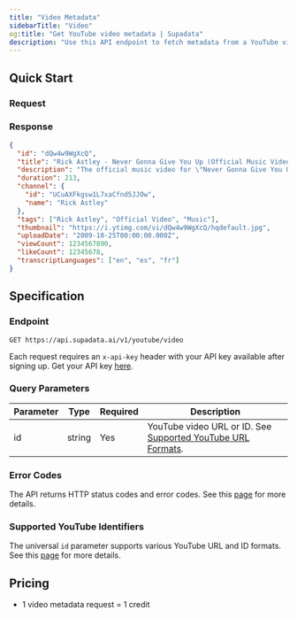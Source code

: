 ```yaml
---
title: "Video Metadata"
sidebarTitle: "Video"
og:title: "Get YouTube video metadata | Supadata"
description: "Use this API endpoint to fetch metadata from a YouTube video including title, description, channel info, and more."
---
```



## Quick Start

### Request

<CodeGroup>
  <VideoNode />
  <VideoPython />
  <VideoCURL />
</CodeGroup>

### Response

```json
{
  "id": "dQw4w9WgXcQ",
  "title": "Rick Astley - Never Gonna Give You Up (Official Music Video)",
  "description": "The official music video for \"Never Gonna Give You Up\"...",
  "duration": 213,
  "channel": {
    "id": "UCuAXFkgsw1L7xaCfnd5JJOw",
    "name": "Rick Astley"
  },
  "tags": ["Rick Astley", "Official Video", "Music"],
  "thumbnail": "https://i.ytimg.com/vi/dQw4w9WgXcQ/hqdefault.jpg",
  "uploadDate": "2009-10-25T00:00:00.000Z",
  "viewCount": 1234567890,
  "likeCount": 12345678,
  "transcriptLanguages": ["en", "es", "fr"]
}
```

## Specification

### Endpoint

`GET https://api.supadata.ai/v1/youtube/video`

Each request requires an `x-api-key` header with your API key available after signing up. Get your API key [here](https://dash.supadata.ai/organizations/api-key).

### Query Parameters

| Parameter | Type   | Required | Description                                                                                                 |
| --------- | ------ | -------- | ----------------------------------------------------------------------------------------------------------- |
| id        | string | Yes      | YouTube video URL or ID. See [Supported YouTube URL Formats](/documentation/youtube/supported-url-formats). |

### Error Codes

The API returns HTTP status codes and error codes. See this [page](/documentation/errors) for more details.

### Supported YouTube Identifiers

The universal `id` parameter supports various YouTube URL and ID formats. See this [page](/documentation/youtube/supported-url-formats) for more details.

## Pricing

- 1 video metadata request = 1 credit
